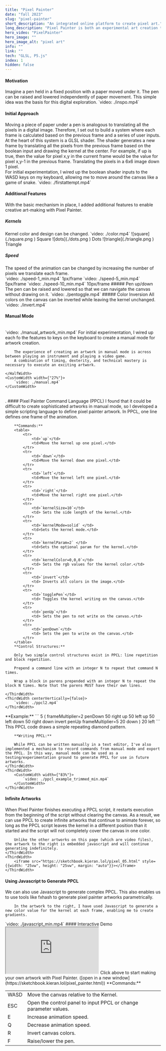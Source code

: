 ```yaml
---
title: "Pixel Painter"
date: "fall 2023"
slug: "pixel-painter"
short_description: "An integrated online platform to create pixel art."
long_description: "Pixel Painter is both an experimental art creation tool and a series of animated pixel artworks. A kernel fixed at the center of the screen paints on a blank canvas while the canvas moves beneath it. This platform leverages a GLSL shader, so that each frame is defined in terms of the previous frame and a series of boolean inputs."
hero_video: "PixelPainter"
hero_image: ""
hero_image_alt: "pixel art"
info: ""
link: ""
tech: "GLSL, P5.js"
index: 1
hidden: false
---
```


#### Motivation
<FlexContainer>
    <ThirdWidth>
       Imagine a pen held in a fixed position with a paper moved under it. The pen can be raised and lowered independently of paper movement. This simple idea was the basis for this digital exploration.
    </ThirdWidth>
    <ThirdWidth>
        `video: ./inspo.mp4`
    </ThirdWidth>
</FlexContainer>

#### Initial Approach
<FlexContainer>
    <ThirdWidth>
        Moving a piece of paper under a pen is analogous to translating all the pixels in a digital image. Therefore, I set out to build a system where each frame is calculated based on the previous frame and a series of user inputs.
    </ThirdWidth>
    <ThirdWidth>
       <SystemDiagram/>
    </ThirdWidth>
</FlexContainer>
<br/>
<FlexContainer>
    <ThirdWidth>
        At the heart of this system is a GLSL shader. The shader generates a new frame by translating all the pixels from the previous frame based on the boolean input and drawing the kernel at the center. For example, if up is true, then the value for pixel x,y
        in the current frame would be the value for pixel x,y-1 in the previous frame.
    </ThirdWidth>
    <ThirdWidth>
        <ShaderDiagram/>
        <Caption>Translating the pixels in a 6x6 image down 1 pixel.</Caption>
    </ThirdWidth>
</FlexContainer>
<br/>

<FlexContainer>
    <ThirdWidth>
        For initial experimentation, I wired up the boolean shader inputs to the WASD keys on my keyboard, allowing me
        to move around the canvas like a game of snake.
    </ThirdWidth>
    <ThirdWidth>
        <CustomWidth width={"83%"}>
            `video: ./firstattempt.mp4`
        </CustomWidth>
    </ThirdWidth>
</FlexContainer>

#### Additional Features
<FlexContainer>
    <ThirdWidth>
        With the basic mechanism in place, I added additional features to enable creative art-making with Pixel Painter.
    </ThirdWidth>
    <ThirdWidth>
    </ThirdWidth>
</FlexContainer>

##### Kernels
<FlexContainer>
    <ThirdWidth>
       Kernel color and design can be changed.
    </ThirdWidth>
    <ThirdWidth>
        <CustomWidth width={"83%"}>
            `video: ./color.mp4`
        </CustomWidth>
        <FlexContainer>
            <CustomWidth width={"30%"}>
                ![square](./square.png )
                <Caption>Square</Caption>
            </CustomWidth>
            <CustomWidth width={"30%"}>
                ![dots](./dots.png )
                <Caption>Dots</Caption>
            </CustomWidth>
            <CustomWidth width={"30%"}>
                ![triangle](./triangle.png )
                <Caption>Triangle</Caption>
            </CustomWidth>
        </FlexContainer>
    </ThirdWidth>
</FlexContainer>

##### Speed
<FlexContainer>
    <ThirdWidth>
        The speed of the animation can be changed by increasing the number of pixels we translate each frame.
    </ThirdWidth>
    <ThirdWidth/>
</FlexContainer>
<br/>
<TwoThirdsWidth>
    <FlexContainer>
        <CustomWidth width={"30%"}>
            `video: ./speed-1_min.mp4`
            <Caption>1px/frame</Caption>
        </CustomWidth>
        <CustomWidth width={"30%"}>
            `video: ./speed-5_min.mp4`
            <Caption>5px/frame</Caption>
        </CustomWidth>
        <CustomWidth width={"30%"}>
            `video: ./speed-10_min.mp4`
            <Caption>10px/frame</Caption>
        </CustomWidth>
    </FlexContainer>
</TwoThirdsWidth>
##### Pen up/down
<FlexContainer>
    <ThirdWidth>
        The pen can be raised and lowered so that we can navigate the canvas without drawing on it.
    </ThirdWidth>
    <CustomWidth width={"25%"}>
        `video: ./pentoggle.mp4`
    </CustomWidth>
</FlexContainer>
##### Color Inversion
<FlexContainer>
    <ThirdWidth>
        All colors on the canvas can be inverted while leaving the kernel unchanged.
    </ThirdWidth>
    <CustomWidth width={"25%"}>
        `video: ./invert.mp4`
    </CustomWidth>
</FlexContainer>

#### Manual Mode
<FlexContainer>
    <HalfWidth>
        <br/>
        <FlexContainer>
            <CustomWidth width={"65%"}>
                `video: ./manual_artwork_min.mp4`
            </CustomWidth>
        </FlexContainer>
        For initial experimentation, I wired up each fo the features to keys on the keyboard to create a manual mode for artwork creation.

        The experience of creating an artwork in manual mode is across between playing an instrument and playing a video game.
        A combination of timing, dexterity, and technical mastery is necessary to execute an exciting artwork.

    </HalfWidth>
    <CustomWidth width={"27%"}>
        `video: ./manual.mp4`
    </CustomWidth>
</FlexContainer>
<br/>.
#### Pixel Painter Command Language (PPCL)


<FlexContainer>
    <ThirdWidth>
        I found that it could be difficult to create sophisticated artworks in manual mode, so I developed a simple
        scripting language to define pixel painter artwork.
        In PPCL, one line defines one frame of the animation.

        **Commands:**
        <table>
            <tr>
                <td>`up`</td>
                <td>Move the kernel up one pixel.</td>
            </tr>
            <tr>
                <td>`down`</td>
                <td>Move the kernel down one pixel.</td>
            </tr>
            <tr>
                <td>`left`</td>
                <td>Move the kernel left one pixel.</td>
            </tr>
            <tr>
                <td>`right`</td>
                <td>Move the kernel right one pixel.</td>
            </tr>
            <tr>
                <td>`kernelSize=10`</td>
                <td> Sets the side length of the kernel.</td>
            </tr>
            <tr>
                <td>`kernelMode=solid` </td>
                <td>Sets the kernel mode.</td>
            </tr>
            <tr>
                <td>`kernelParam=2` </td>
                <td>Sets the optional param for the kernel.</td>
            </tr>
            <tr>
                <td>`kernelColor=0,0,0`</td>
                <td> Sets the rgb values for the kernel color.</td>
            </tr>
            <tr>
                <td>`invert`</td>
                <td> Inverts all colors in the image.</td>
            </tr>
            <tr>
                <td>`togglePen`</td>
                <td> Toggles the kernel writing on the canvas.</td>
            </tr>
            <tr>
                <td>`penUp`</td>
                <td> Sets the pen to not write on the canvas.</td>
            </tr>
            <tr>
                <td>`penDown`</td>
                <td> Sets the pen to write on the canvas.</td>
            </tr>
        </table>
        **Control Structures:**

        Only two simple control structures exist in PPCL: line repetition and block repetition.

        Prepend a command line with an integer N to repeat that command N times.

        Wrap a block in parens prepended with an integer N to repeat the block N times. Note that the parens MUST have their own lines.

    </ThirdWidth>
    <ThirdWidth centerVertically={false}>
        `video: ./ppcl2.mp4`
    </ThirdWidth>
</FlexContainer>
<FlexContainer>
    <ThirdWidth>
        **Example:**
        ```
        5 (
        frameMultiplier=2
        penDown
        50 right up
        50 left up
        50 left down
        50 right down
        invert penUp
        frameMultiplier=5
        20 down
        )
        20 left
        ```
        This PPCL code draws a simple repeating diamond pattern.

        **Writing PPCL:**

        While PPCL can be written manually in a text editor, I've also implemented a mechanism to record commands from manual mode and export the PPCL. In this way, manual mode can be used as a testing/experimentation ground to generate PPCL for use in future artworks.
    </ThirdWidth>
    <ThirdWidth>
        <CustomWidth width={"83%"}>
            `video: ./ppcl_example_trimmed_min.mp4`
        </CustomWidth>
    </ThirdWidth>
</FlexContainer>


#### Infinite Artworks
<FlexContainer>
    <ThirdWidth>
        When Pixel Painter finishes executing a PPCL script, it restarts execution from the beginning of the script without clearing the canvas.
        As a result, we can use PPCL to create infinite artworks that continue to animate forever, so long as the PPCL script leaves the kernel in a different position than it started and the script will not completely cover the canvas in one color.

        Unlike the other artworks on this page (which are video files), the artwork to the right is embedded javascript and will continue generating indefinitely.
    </ThirdWidth>
    <ThirdWidth>
        <iframe src="https://sketchbook.kieran.lol/pixel_05.html" style={{width: "25vw", height: "25vw", margin: "auto"}}></iframe>
    </ThirdWidth>
</FlexContainer>


#### Using Javascript to Generate PPCL

<FlexContainer>
    <ThirdWidth>
        We can also use Javascript to generate complex PPCL. This also enables us to use tools like fxhash to generate pixel painter artworks parametrically.

        In the artwork to the right, I have used Javascript to generate a new color value for the kernel at each frame, enabling me to create gradients.
</ThirdWidth>
    <ThirdWidth>
        <CustomWidth width={"83%"}>
            `video: ./javascript_min.mp4`
        </CustomWidth>
    </ThirdWidth>
</FlexContainer>
#### Interactive Demo
<FlexContainer>
    <iframe src="https://sketchbook.kieran.lol/pixel_painter.html" style={{width: "45vw", height: "45vw", margin: "auto"}}></iframe>
    <Caption>Click above to start making your own artwork with Pixel Painter. ([open in a new window](https://sketchbook.kieran.lol/pixel_painter.html))</Caption>
</FlexContainer>
<ThirdWidth>
 **Commands:**
        <table>
    <tr>
        <td><Key>W</Key><Key>A</Key><Key>S</Key><Key>D</Key></td>
        <td>Move the canvas relative to the Kernel.</td>
    </tr>
    <tr>
        <td><Key>ESC</Key></td>
        <td>Open the control panel to input PPCL or change parameter values.</td>
    </tr>
    <tr>
        <td><Key>E</Key></td>
        <td>Increase animation speed.</td>
    </tr>
    <tr>
        <td><Key>Q</Key></td>
        <td>Decrease animation speed.</td>
    </tr>
    <tr>
        <td><Key>R</Key></td>
        <td> Invert canvas colors.</td>
    </tr>
    <tr>
        <td><Key>F</Key></td>
        <td>Raise/lower the pen.</td>
    </tr>
</table>
</ThirdWidth>